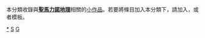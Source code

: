 {{Catnav|頁面分類|地理|地理小作品|歐洲地理小作品}}
{{Catnav|頁面分類|地理|各大洲地理|歐洲地理|歐洲地理小作品}}
{{Catnav|頁面分類|地理|各國地理|聖馬力諾地理}}
{{Catnav|頁面分類|各種主題的頁面分類|按國家分類|各國地理|聖馬力諾地理}}
{{hidden category}}
{{WPSS-cat}}
本分類收錄與'''[[聖馬力諾地理|聖馬力諾地理]]'''相關的[[Wikipedia:小作品|小作品]]。若要將條目加入本分類下，請加入'''{{tl|SanMarino-geo-stub}}'''，或者'''{{tl|聖馬力諾地理小作品}}'''模板。

[[Category:聖馬力諾地理|*]]
[[Category:歐洲地理小作品|S]]
[[Category:聖馬力諾小作品|G]]